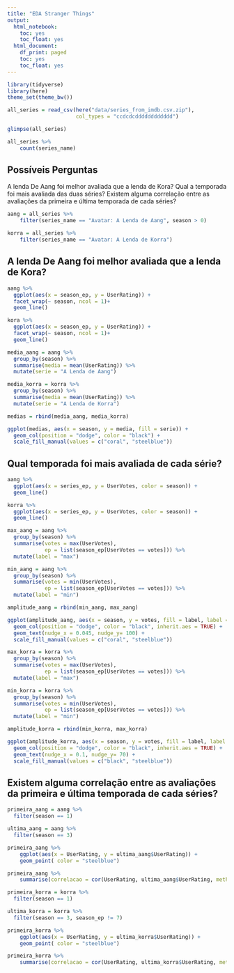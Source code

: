 ```yaml
---
title: "EDA Stranger Things"
output:
  html_notebook:
    toc: yes
    toc_float: yes
  html_document:
    df_print: paged
    toc: yes
    toc_float: yes
---
```


```r
library(tidyverse)
library(here)
theme_set(theme_bw())
```


```r
all_series = read_csv(here("data/series_from_imdb.csv.zip"), 
                      col_types = "ccdcdcdddddddddddd") 

glimpse(all_series)

```

```r
all_series %>% 
    count(series_name)
```
## Possíveis Perguntas

A lenda De Aang foi melhor avaliada que a lenda de Kora?
Qual a temporada foi mais avaliada das duas séries?
Existem alguma correlação entre as avaliações da primeira e última temporada de cada séries?


```r
aang = all_series %>% 
    filter(series_name == "Avatar: A Lenda de Aang", season > 0)
```

```r
korra = all_series %>% 
    filter(series_name == "Avatar: A Lenda de Korra")
```

## A lenda De Aang foi melhor avaliada que a lenda de Kora?

```r
aang %>% 
  ggplot(aes(x = season_ep, y = UserRating)) +
  facet_wrap(~ season, ncol = 1)+ 
  geom_line() 
```

```r
kora %>% 
  ggplot(aes(x = season_ep, y = UserRating)) +
  facet_wrap(~ season, ncol = 1)+ 
  geom_line()
```

```r
media_aang = aang %>% 
  group_by(season) %>% 
  summarise(media = mean(UserRating)) %>% 
  mutate(serie = "A Lenda de Aang")
```

```r
media_korra = korra %>% 
  group_by(season) %>% 
  summarise(media = mean(UserRating)) %>% 
  mutate(serie = "A Lenda de Korra")
```

```r
medias = rbind(media_aang, media_korra)
```

```r
ggplot(medias, aes(x = season, y = media, fill = serie)) +
  geom_col(position = "dodge", color = "black") +
  scale_fill_manual(values = c("coral", "steelblue"))
```

## Qual temporada foi mais avaliada de cada série?

```r
aang %>% 
  ggplot(aes(x = series_ep, y = UserVotes, color = season)) +
  geom_line()
```

```r
korra %>% 
  ggplot(aes(x = series_ep, y = UserVotes, color = season)) +
  geom_line()
```

```r
max_aang = aang %>% 
  group_by(season) %>% 
  summarise(votes = max(UserVotes),
            ep = list(season_ep[UserVotes == votes])) %>% 
  mutate(label = "max")

min_aang = aang %>% 
  group_by(season) %>% 
  summarise(votes = min(UserVotes),
            ep = list(season_ep[UserVotes == votes])) %>% 
  mutate(label = "min")

amplitude_aang = rbind(min_aang, max_aang)
```


```r
ggplot(amplitude_aang, aes(x = season, y = votes, fill = label, label = ep)) +
  geom_col(position = "dodge", color = "black", inherit.aes = TRUE) +
  geom_text(nudge_x = 0.045, nudge_y= 100) +
  scale_fill_manual(values = c("coral", "steelblue"))
```


```r
max_korra = korra %>% 
  group_by(season) %>% 
  summarise(votes = max(UserVotes),
            ep = list(season_ep[UserVotes == votes])) %>% 
  mutate(label = "max")

min_korra = korra %>% 
  group_by(season) %>% 
  summarise(votes = min(UserVotes),
            ep = list(season_ep[UserVotes == votes])) %>% 
  mutate(label = "min")

amplitude_korra = rbind(min_korra, max_korra)
```


```r
ggplot(amplitude_korra, aes(x = season, y = votes, fill = label, label = ep)) +
  geom_col(position = "dodge", color = "black", inherit.aes = TRUE) +
  geom_text(nudge_x = 0.1, nudge_y= 70) +
  scale_fill_manual(values = c("black", "steelblue"))
```

## Existem alguma correlação entre as avaliações da primeira e última temporada de cada séries?


```r
primeira_aang = aang %>% 
  filter(season == 1)

ultima_aang = aang %>% 
  filter(season == 3)

```

```r
primeira_aang %>% 
    ggplot(aes(x = UserRating, y = ultima_aang$UserRating)) +
    geom_point( color = "steelblue")
```

```r
primeira_aang %>% 
    summarise(correlacao = cor(UserRating, ultima_aang$UserRating, method = "pearson"))
```

```r
primeira_korra = korra %>% 
  filter(season == 1)

ultima_korra = korra %>% 
  filter(season == 3, season_ep != 7)

```

```r
primeira_korra %>% 
    ggplot(aes(x = UserRating, y = ultima_korra$UserRating)) +
    geom_point( color = "steelblue")
```

```r
primeira_korra %>% 
    summarise(correlacao = cor(UserRating, ultima_korra$UserRating, method = "pearson"))
```